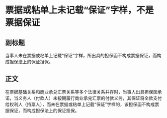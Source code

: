 # 票据或粘单上未记载“保证”字样，不是票据保证
## 副标题
当事人未在票据或粘单上记载“保证”字样，所出具的担保函不构成票据保证，而构成担保法上的保证担保。
## 正文
在票据基础关系和商业承兑汇票关系等多个法律关系并存时，当事人出具担保函承诺，当义务人（付款人）未按期履行商业承兑汇票的付款义务，其保证将全款支付给权利人（持票人），而未在票据或粘单上记载“保证”字样的，该担保函不构成票据保证，而构成担保法上的保证担保。
